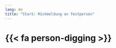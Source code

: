 ```yaml
---
lang: de
title: "StarS: Rückmeldung an Testperson"
---
```


# {{< fa person-digging >}}{.alert .alert-warning}